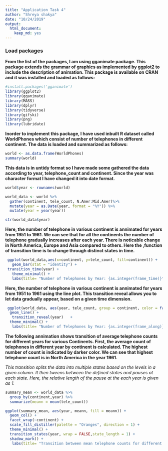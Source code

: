 ```yaml
---
title: "Application Task 4"
author: "Shreya shakya"
date: "10/24/2019"
output: 
  html_document: 
    keep_md: yes
---
```


### Load packages

**From the list of the packages, I am using gganimate package. This package extends the grammar of graphics as implemented by ggplot2 to include the description of animation. This package is available on CRAN and it was installed and loaded as follows:**
```r
#install.packages('gganimate')
library(ggplot2)
library(gganimate)
library(MASS)
library(dplyr)
library(tidyverse)
library(gifski)
library(png)
library(lubridate)
```


**Inorder to implement this package, I have used inbuilt R dataset called WorldPhones which consist of number of telephones in different continent. The data is loaded and summarized as follows:**
```r
world <- as.data.frame(WorldPhones)
summary(world)
```

**This data is in untidy format so I have made some gathered the data according to year, telephone_count and continent. Since the year was character format I have changed it into date format.**
```r
world$year <- rownames(world)

world_data <- world %>%
  gather(continent, tele_count, N.Amer:Mid.Amer)%>%
  mutate(year = as.Date(year, format = "%Y")) %>%
  mutate(year = year(year))

str(world_data$year)
```

**Here, the number of telephone in various continent is annimated for years from 1951 to 1961. We can see that for all the continents the number of telephone gradually increases after each year. There is noticable change in North America, Europe and Asia compared to others.
Here the ,function of transition time is to change through distinct states in time.**
```r
 ggplot(world_data,aes(x=continent, y=tele_count, fill=continent)) +
   geom_bar(stat = "identity") +
 transition_time(year) +
   theme_minimal() +
   labs(title= "Number of Telephones by Year: {as.integer(frame_time)}", subtitle ="For Continents", x="Continents", y="Num_telephone")

```

**Here, the number of telephone in various continent is annimated for years from 1951 to 1961 using the line plot. This transition reveal allows you to let data gradually appear, based on a given time dimension.**
```r
 ggplot(world_data, aes(year, tele_count, group = continent, color = factor(continent))) +
  geom_line() +
   transition_reveal(year)   +
  theme_minimal() +
   labs(title= "Number of Telephones by Year: {as.integer(frame_along)}", subtitle="For Continents", x="Year", y="Num_telephone",color="Continent")
```

**The following annimation shows transition of average telephone counts for different years for various Continents. First, the average count of telephones in different year by continent is calculated. The highest number of count is indicated by darker color. We can see that highest telephone count is in North America in the year 1961. **

*This transition splits the data into multiple states based on the levels in a given column. It then tweens between the defined states and pauses at each state. Here, the relative length of the pause at the each year is given as 1.*

```r
summary_mean <- world_data %>%
  group_by(continent,year) %>%
  summarize(meann = mean(tele_count))

ggplot(summary_mean, aes(year, meann, fill = meann)) +
  geom_col() +
  facet_wrap(~continent) +
  scale_fill_distiller(palette = "Oranges", direction = 1) +
  theme_minimal() +
  transition_states(year, wrap = FALSE,state_length = 1) +
  shadow_mark() +
   labs(title= "Transition between mean telephone counts for different years", subtitle="By Continents", x="Year", y="avg_telephone_count",color="Avg_telephone_count")
```

